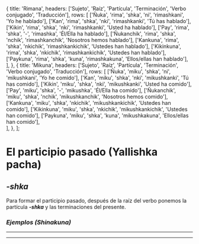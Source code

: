 
  {
    title: 'Rimana',
    headers: ['Sujeto', 'Raíz', 'Partícula', 'Terminación', 'Verbo conjugado', 'Traducción'],
    rows: [
      ['Ñuka', 'rima', 'shka', 'ni', 'rimashkani', 'Yo he hablado'],
      ['Kan', 'rima', 'shka', 'nki', 'rimashkanki', 'Tú has hablado'],
      ['Kikin',	'rima',	'shka',	'nki',	'rimashkanki',	'Usted ha hablado'],
      ['Pay',	'rima',	'shka',	'-',	'rimashka',	'Él/Ella ha hablado'],
      ['Ñukanchik',	'rima',	'shka',	'nchik',	'rimashkanchik',	'Nosotros hemos hablado'],
      ['Kankuna',	'rima',	'shka',	'nkichik',	'rimashkankichik',	'Ustedes han hablado'],
      ['Kikinkuna',	'rima',	'shka',	'nkichik',	'rimashkankichik',	'Ustedes han hablado'],
      ['Paykuna',	'rima',	'shka',	'kuna',	'rimashkakuna',	'Ellos/ellas han hablado'],        
    ],
  },
  {
    title: 'Mikuna',
    headers: ['Sujeto', 'Raíz', 'Partícula', 'Terminación', 'Verbo conjugado', 'Traducción'],
    rows: [
      ['Ñuka', 'miku', 'shka', 'ni', 'mikushkani', 'Yo he comido'],
      ['Kan', 'miku', 'shka', 'nki', 'mikushkanki', 'Tú has comido'],
      ['Kikin',	'miku', 'shka',	'nki',	'mikushkanki',	'Usted ha comido'],
      ['Pay',	'miku',	'shka',	'-',	'mikushka',	'Él/Ella ha comido'],
      ['Ñukanchik',	'miku', 'shka',	'nchik',	'mikushkanchik',	'Nosotros hemos comido'],
      ['Kankuna',	'miku', 'shka',	'nkichik',	'mikushkankichik',	'Ustedes han comido'],
      ['Kikinkuna',	'miku', 'shka',	'nkichik',	'mikushkankichik',	'Ustedes han comido'],
      ['Paykuna',	'miku', 'shka',	'kuna',	'mikushkakuna',	'Ellos/ellas han comido'],        
    ],
  },
];

# **El participio pasado (Yallishka pacha)**
## ***-shka***
Para formar el participio pasado, después de la raíz del verbo ponemos la partícula ***-shka*** y las terminaciones del presente.
### ***Ejemplos (Shinakuna)***
<TablesWithTabs tables={tablesData} />    
<hr />    
<ComicSpeechBubble text="¡Excelente trabajo! Esto concluye la lección del participio pasado." character = "humuFeliz"/>
<hr />
<Quiz lecture="grammar-9" />
